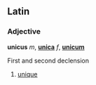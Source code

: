 ==Latin==
===Adjective===
'''unicus''' ''m'', '''[[unica]]''' ''f'', '''[[unicum]]'''

First and second declension

#[[unique]]